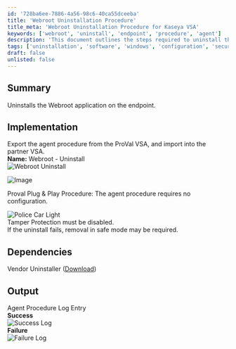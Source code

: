 ```yaml
---
id: '728ba6ee-7886-4a56-98c6-40ca55dceeba'
title: 'Webroot Uninstallation Procedure'
title_meta: 'Webroot Uninstallation Procedure for Kaseya VSA'
keywords: ['webroot', 'uninstall', 'endpoint', 'procedure', 'agent']
description: 'This document outlines the steps required to uninstall the Webroot application from endpoints using Kaseya VSA. It includes implementation details, required dependencies, and expected output logs for both successful and failed uninstallation attempts.'
tags: ['uninstallation', 'software', 'windows', 'configuration', 'security']
draft: false
unlisted: false
---
```

## Summary

Uninstalls the Webroot application on the endpoint.

## Implementation

Export the agent procedure from the ProVal VSA, and import into the partner VSA.  
**Name:** Webroot - Uninstall  
![Webroot Uninstall](../../../static/img/Webroot---Uninstall/image_1.png)  

![Image](../../../static/img/Webroot---Uninstall/image_2.png)  

Proval Plug & Play Procedure: The agent procedure requires no configuration.

![Police Car Light](https://c.tenor.com/8vSJsVW-1pQAAAAj/police-car-light-joypixels.gif)  
Tamper Protection must be disabled.  
If the uninstall fails, removal in safe mode may be required.

## Dependencies

Vendor Uninstaller ([Download](http://anywhere.webrootcloudav.com/zerol/wsasme.msi))

## Output

Agent Procedure Log Entry  
**Success**  
![Success Log](../../../static/img/Webroot---Uninstall/image_3.png)  
**Failure**  
![Failure Log](../../../static/img/Webroot---Uninstall/image_4.png)











